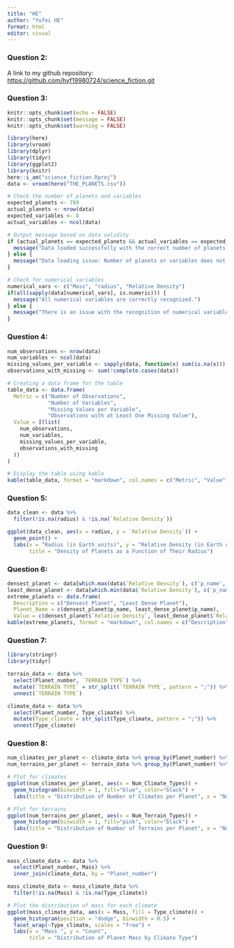 ```yaml
---
title: "HE"
author: "Yufei HE"
format: html
editor: visual
---
```


### Question 2:

A link to my github repository: <https://github.com/hyf19980724/science_fiction.git>

### Question 3:

```r
knitr::opts_chunk$set(echo = FALSE)
knitr::opts_chunk$set(message = FALSE)
knitr::opts_chunk$set(warning = FALSE)
```

```r
library(here)
library(vroom)
library(dplyr)
library(tidyr)
library(ggplot2)
library(knitr)
here::i_am("science_fiction.Rproj")
data <- vroom(here("THE_PLANETS.csv"))
```

```r

# Check the number of planets and variables
expected_planets <- 789
actual_planets <- nrow(data)
expected_variables <- 8
actual_variables <- ncol(data)

# Output message based on data validity
if (actual_planets == expected_planets && actual_variables == expected_variables) {
  message("Data loaded successfully with the correct number of planets and variables.")
} else {
  message("Data loading issue: Number of planets or variables does not match expectations.")
}

# Check for numerical variables
numerical_vars <- c("Mass", "radius", "Relative Density")
if(all(sapply(data[numerical_vars], is.numeric))) {
  message("All numerical variables are correctly recognized.")
} else {
  message("There is an issue with the recognition of numerical variables.")
}

```

### Question 4:

```r
num_observations <- nrow(data)
num_variables <- ncol(data)
missing_values_per_variable <- sapply(data, function(x) sum(is.na(x)))
observations_with_missing <- sum(!complete.cases(data))

# Creating a data frame for the table
table_data <- data.frame(
  Metric = c("Number of Observations", 
             "Number of Variables", 
             "Missing Values per Variable", 
             "Observations with at Least One Missing Value"),
  Value = I(list(
    num_observations, 
    num_variables, 
    missing_values_per_variable, 
    observations_with_missing
  ))
)

# Display the table using kable
kable(table_data, format = "markdown", col.names = c("Metric", "Value"))
```

### Question 5:

```r
data_clean <- data %>% 
  filter(!is.na(radius) & !is.na(`Relative Density`))
```

```r
ggplot(data_clean, aes(x = radius, y = `Relative Density`)) +
  geom_point() +
  labs(x = "Radius (in Earth units)", y = "Relative Density (in Earth units)", 
       title = "Density of Planets as a Function of Their Radius")
```

### Question 6:

```r
densest_planet <- data[which.max(data$`Relative Density`), c('p_name', 'Relative Density')]
least_dense_planet <- data[which.min(data$`Relative Density`), c('p_name', 'Relative Density')]
extreme_planets <- data.frame(
  Description = c("Densest Planet", "Least Dense Planet"),
  Planet_Name = c(densest_planet$p_name, least_dense_planet$p_name),
  Value = c(densest_planet$`Relative Density`, least_dense_planet$`Relative Density`))
kable(extreme_planets, format = "markdown", col.names = c("Description", "Planet Name", "Value"))
```

### Question 7:

```r

library(stringr)
library(tidyr)

terrain_data <- data %>%
  select(Planet_number, `TERRAIN TYPE`) %>%
  mutate(`TERRAIN TYPE` = str_split(`TERRAIN TYPE`, pattern = ";")) %>%
  unnest(`TERRAIN TYPE`)

climate_data <- data %>%
  select(Planet_number, Type_climate) %>%
  mutate(Type_climate = str_split(Type_climate, pattern = ";")) %>%
  unnest(Type_climate)
```

### Question 8: 

```r
num_climates_per_planet <- climate_data %>% group_by(Planet_number) %>% summarize(Num_Climate_Types = n())
num_terrains_per_planet <- terrain_data %>% group_by(Planet_number) %>% summarize(Num_Terrain_Types = n())

# Plot for climates
ggplot(num_climates_per_planet, aes(x = Num_Climate_Types)) +
  geom_histogram(binwidth = 1, fill="blue", color="black") +
  labs(title = "Distribution of Number of Climates per Planet", x = "Number of Climates", y = "Number of Planets")

# Plot for terrains
ggplot(num_terrains_per_planet, aes(x = Num_Terrain_Types)) +
  geom_histogram(binwidth = 1, fill="pink", color="black") +
  labs(title = "Distribution of Number of Terrains per Planet", x = "Number of Terrains", y = "Number of Planets")
```

### Question 9:

```r
mass_climate_data <- data %>%
  select(Planet_number, Mass) %>%
  inner_join(climate_data, by = "Planet_number")

mass_climate_data <- mass_climate_data %>% 
  filter(!is.na(Mass) & !is.na(Type_climate))

# Plot the distribution of mass for each climate
ggplot(mass_climate_data, aes(x = Mass, fill = Type_climate)) +
  geom_histogram(position = "dodge", binwidth = 0.5) +
  facet_wrap(~Type_climate, scales = "free") +
  labs(x = "Mass ", y = "Count", 
       title = "Distribution of Planet Mass by Climate Type")
```
